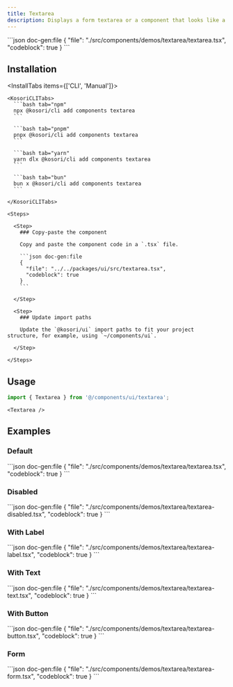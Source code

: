 ```yaml
---
title: Textarea
description: Displays a form textarea or a component that looks like a textarea.
---
```


<ComponentPreview name='textarea'>
```json doc-gen:file
{
  "file": "./src/components/demos/textarea/textarea.tsx",
  "codeblock": true
}
```
</ComponentPreview>

## Installation

<InstallTabs items={['CLI', 'Manual']}>

  <Tab value='CLI'>
  
    <KosoriCLITabs>
      ```bash tab="npm"
      npx @kosori/cli add components textarea
      ```

      ```bash tab="pnpm"
      pnpx @kosori/cli add components textarea
      ```

      ```bash tab="yarn"
      yarn dlx @kosori/cli add components textarea
      ```

      ```bash tab="bun"
      bun x @kosori/cli add components textarea
      ```

    </KosoriCLITabs>

  </Tab>

  <Tab value='Manual'>

    <Steps>

      <Step>
        ### Copy-paste the component

        Copy and paste the component code in a `.tsx` file.

        ```json doc-gen:file
        {
          "file": "../../packages/ui/src/textarea.tsx",
          "codeblock": true
        }
        ```

      </Step>

      <Step>
        ### Update import paths

        Update the `@kosori/ui` import paths to fit your project structure, for example, using `~/components/ui`.

      </Step>

    </Steps>

  </Tab>

</InstallTabs>

## Usage

```ts
import { Textarea } from '@/components/ui/textarea';
```

```tsx
<Textarea />
```

## Examples

### Default

<ComponentPreview name='textarea'>
```json doc-gen:file
{
  "file": "./src/components/demos/textarea/textarea.tsx",
  "codeblock": true
}
```
</ComponentPreview>

### Disabled

<ComponentPreview name='textarea-disabled'>
```json doc-gen:file
{
  "file": "./src/components/demos/textarea/textarea-disabled.tsx",
  "codeblock": true
}
```
</ComponentPreview>

### With Label

<ComponentPreview name='textarea-label'>
```json doc-gen:file
{
  "file": "./src/components/demos/textarea/textarea-label.tsx",
  "codeblock": true
}
```
</ComponentPreview>

### With Text

<ComponentPreview name='textarea-text'>
```json doc-gen:file
{
  "file": "./src/components/demos/textarea/textarea-text.tsx",
  "codeblock": true
}
```
</ComponentPreview>

### With Button

<ComponentPreview name='textarea-button'>
```json doc-gen:file
{
  "file": "./src/components/demos/textarea/textarea-button.tsx",
  "codeblock": true
}
```
</ComponentPreview>

### Form

<ComponentPreview name='textarea-form'>
```json doc-gen:file
{
  "file": "./src/components/demos/textarea/textarea-form.tsx",
  "codeblock": true
}
```
</ComponentPreview>
